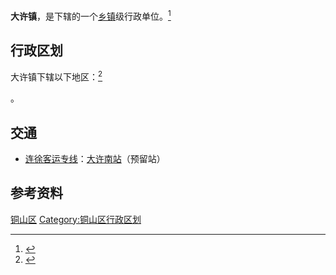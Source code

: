 {{中国乡级行政区|32/03/12/118/000}}

'''大许镇'''，是{{PRC admin/fullname|32/03/12/118/000|3}}下辖的一个[[乡镇|乡镇]]级行政单位。<ref>{{PRC admin/ref sgc|{{PRC admin/parent|32/03/12/118/000}}}}</ref>

== 行政区划 ==
大许镇下辖以下地区：<ref>{{PRC admin/ref sgc|32/03/12/118/000}}</ref>

{{PRC admin/children|32/03/12/118/000}}。

== 交通 ==
* {{rint|cn|crh}}[[连徐客运专线|连徐客运专线]]：[[大许南站|大许南站]]（预留站）

== 参考资料 ==
{{reflist}}

{{江苏省徐州市铜山区行政区划}}

[[Category:徐州建制镇|铜山区]]
[[Category:铜山区行政区划|Category:铜山区行政区划]]